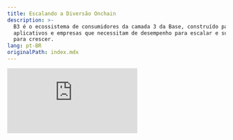 ```yaml
---
title: Escalando a Diversão Onchain
description: >-
  B3 é o ecossistema de consumidores da camada 3 da Base, construído para jogos,
  aplicativos e empresas que necessitam de desempenho para escalar e suporte
  para crescer.
lang: pt-BR
originalPath: index.mdx
---
```

<iframe
  className="aspect-video w-full rounded-xl"
  src="https://customer-gg6qs7nm5ue94t64.cloudflarestream.com/f592c95cd17c7620035dfa9c90dd1afb/iframe?muted=true&loop=true&autoplay=true&poster=https%3A%2F%2Fcustomer-gg6qs7nm5ue94t64.cloudflarestream.com%2Ff592c95cd17c7620035dfa9c90dd1afb%2Fthumbnails%2Fthumbnail.jpg%3Ftime%3D%26height%3D600"
  title="B3 SDK"
  frameBorder="0"
  allow="accelerometer; autoplay; clipboard-write; encrypted-media; gyroscope; picture-in-picture"
  allowFullScreen
/>

<br />

<Card title="Guia Rápido" icon="rocket" horizontal href="/quickstart">
  Comece a operar com o B3 SDK em menos de 5 minutos
</Card>

## Ecossistema de Produtos

B3 é um portfólio de produtos projetados para trazer a próxima geração de aplicativos, criatividade e comércio onchain.

<Card title="Camada de Protocolo" icon="circle-nodes" href="/protocol/scaling" cta="Saiba Mais">
  A camada de protocolo B3 é a espinha dorsal multi-blockchain do ecossistema B3.
</Card>

<Card title="Camada do Ecossistema" icon="globe" href="/ecosystem/introduction" cta="Ferramentas para Desenvolvedores">
  A camada do ecossistema B3 é a infraestrutura de desenvolvedor de acesso aberto, ferramentas e serviços para construir em B3.
</Card>

<Card title="Camada de Aplicação" icon="globe" href="https://explorer.b3.fun/apps" cta="Explore Apps">
  Não apenas construímos ferramentas, B3 lança aplicativos ao consumidor que trazem diversão onchain e agregam valor ao token \$B3.
</Card>

### B3 AppChains A Superchain Hiper-Escalável

B3 não é apenas mais uma cadeia, B3 conecta experiências divertidas - jogos, aplicativos, projetos ao consumidor - em um ecossistema modular, escalável que está aberto, conectado e pronto para crescer.

Criado por uma equipe de ex-alunos da Base/Coinbase e contribuidores originais do Ethereum.

- **infra modular**

  escolha seu stack, assente em qualquer lugar—base, ethereum, solana, mais.

- **rede multi-cadeia**

  lance no mainnet b3 ou crie sua própria gamechain com suporte integrado.

- **liquidez superfluida**

  primitivos integrados para transações instantâneas, recompensas e experiências entre aplicativos.

<img src="/images/gamechains-diagram.jpg" alt="Banner B3" className="w-full rounded-2xl" />

<Steps>
  <Step title="Protegido pela Base">
    B3 opera como um L3 que se assenta na Base, fornecendo espaço de bloco dedicado especificamente para jogos com
    transações ultrarrápidas e taxas abaixo de um centavo.
  </Step>
  <Step title="Rede Multi-cadeia">
    Appchains se assentam no B3, com nossa infraestrutura de protocolo abstraindo a complexidade de lidar com múltiplas
    cadeias.
  </Step>
</Steps>

<Card title="A Appchain de Escalabilidade Horizontal" icon="rocket" horizontal href="/protocol/scaling">
  Saiba mais sobre a arquitetura única de appchain do B3, a maneira mais escalável de construir onchain.
</Card>

## Poder para Desenvolvedores

<img src="/images/b3-banner.png" alt="Ponte para B3" className="w-full rounded-xl" />

Construa com ferramentas, SDK, documentação e suporte real que permitem ir do zero ao vivo em tempo recorde. Explore o SDK B3 para construir imediatamente experiências onchain excepcionais:

<CardGroup cols={2}>
  <Card title="APIs de Dados Gratuitas" icon="database" href="/data/api-reference/introduction">
    APIs de dados gratuitas, consolidadas e ricas & indexação no B3.
  </Card>
  <Card title="SDKs B3" icon="code" href="/ecosystem/introduction">
    Acesse usuários, liquidez entre cadeias, lance tokens & mais.
  </Card>
</CardGroup>

## O Que Você Pode Construir

<CardGroup cols={2}>
  <Card href="/sdk/global-account/authentication">
    <img
      src="/images/login-banner.jpg"
      className="w-full h-48 object-cover rounded-xl mb-4"
    />

    <h3 className="text-lg font-semibold text-primary block mb-1">Login Instantâneo</h3>


    Embarque jogadores instantaneamente com contas inteligentes embutidas—apenas um clique e eles estão no jogo.

  </Card>
  <Card href="/sdk/global-account/introduction">
    <img
      src="/images/profiles-banner.jpg"
      className="w-full h-48 object-cover rounded-xl mb-4"
    />

    <h3 className="text-lg font-semibold text-primary block mb-1">Conheça a Identidade do Seu Jogador</h3>

    Desbloqueie acesso instantâneo aos dados do jogador em todo o ecossistema e seus dados de jogador onchain.

  </Card>
</CardGroup>

### Escale Seu Jogo

<CardGroup cols={2}>
  <Card href="/basement/introduction">
    <img
      src="/images/leaderboards-banner.jpg"
      className="w-full h-48 object-cover rounded-xl mb-4"
    />

    <h3 className="text-lg font-semibold text-primary block mb-1">Implemente Leaderboards Onchain</h3>


    Crie classificações competitivas vinculadas a dados reais de jogabilidade e conquistas entre jogos.

  </Card>
  <Card href="/basement/introduction">
    <img
      src="/images/achievements-banner.jpg"
      className="w-full h-48 object-cover rounded-xl mb-4"
    />

    <h3 className="text-lg font-semibold text-primary block mb-1">Crie Conquistas Personalizadas</h3>


    Crie conquistas onchain vinculadas à jogabilidade, lealdade ou ações da comunidade. Permita que os jogadores exibam suas vitórias pelo ecossistema.

  </Card>
  <Card href="/basement/introduction">
    <img
      src="/images/tournaments-banner.jpg"
      className="w-full h-48 object-cover rounded-xl mb-4"
    />

    <h3 className="text-lg font-semibold text-primary block mb-1">Lance Torneios Instantâneos</h3>


    Crie torneios instantaneamente para aumentar a retenção, impulsionar a competição e monetizar seu jogo.

  </Card>
  <Card href="/basement/introduction">
    <img
      src="/images/versus-banner.jpg"
      className="w-full h-48 object-cover rounded-xl mb-4"
    />

    <h3 className="text-lg font-semibold text-primary block mb-1">Habilite Duelos com Apostas</h3>


    Permita que os jogadores se desafiem em tempo real PvP. Adicione apostas, XP ou prêmios a cada partida.

  </Card>
  <Card href="/sdk/global-account/permissions">
    <img
      src="/images/unlock-banner.jpg"
      className="w-full h-48 object-cover rounded-xl mb-4"
    />

    <h3 className="text-lg font-semibold text-primary block mb-1">Crie Exclusividade com Token Gating</h3>


    Habilite os usuários a desbloquear conteúdo exclusivo, modos de jogo ou vantagens com base em posse de NFT ou tokens.

  </Card>
  <Card href="/ecosystem/introduction">
    <img
      src="/images/notifications-banner.jpg"
      className="w-full h-48 object-cover rounded-xl mb-4"
    />

    <h3 className="text-lg font-semibold text-primary block mb-1">Envie Notificações Onchain</h3>

    Acione alertas baseados em carteira vinculados à jogabilidade, conquistas, drops ou eventos para reengajar usuários.

  </Card>
</CardGroup>

### Desbloqueie Novas Formas de Monetizar

<CardGroup cols={2}>
  <Card href="/anyspend/introduction">
    <img
      src="/images/anyspend-example-banner.jpg"
      className="w-full h-48 object-cover rounded-xl mb-4"
    />

    <h3 className="text-lg font-semibold text-primary block mb-1">Aceite Pagamentos Sem Atritos</h3>


    Habilite os usuários a fazerem compras sem KYC usando fiat ou QUALQUER token em QUALQUER cadeia. É a maneira mais fácil de pagar.

  </Card>
  <Card href="/createkit/introduction">
    <img
      src="/images/claim-banner.jpg"
      className="w-full h-48 object-cover rounded-xl mb-4"
    />

    <h3 className="text-lg font-semibold text-primary block mb-1">Crie Tokens de Jogo Nativos</h3>


    Crie tokens personalizados que impulsionam progressão, recompensas ou propriedade—nativamente vinculados à lógica do seu jogo.

  </Card>
  <Card href="/createkit/introduction">
    <img
      src="/images/marketplace-banner.jpg"
      className="w-full h-48 object-cover rounded-xl mb-4"
    />

    <h3 className="text-lg font-semibold text-primary block mb-1">Transforme Qualquer Ativo em um Marketplace</h3>


    De conquistas a skins até conteúdo gerado pelo usuário, transforme qualquer ativo do jogo em um colecionável que os jogadores possam negociar.

  </Card>
</CardGroup>

## Por Que Escolher B3?

<AccordionGroup>
  <Accordion title="Rápido e Barato">
    B3 entrega transações ultrarrápidas com taxas abaixo de um centavo através de espaço de bloco dedicado para jogos, construído como um L3
    que se assenta na Base.
  </Accordion>
  <Accordion title="Assentado na Base">
    Base é um L2 seguro, de baixo custo e amigável para construtores, incubado pela Coinbase. B3 aproveita a Base como uma camada de assentamento,
    contribuindo para o ecossistema Base enquanto estende suas capacidades.
  </Accordion>
  <Accordion title="Escalável">
    Lance jogos em escala web2 com o motor de rollup do B3 que escala horizontalmente por sharding na camada de aplicação,
    orquestrando sidecars dedicados para operações computacionalmente pesadas.
  </Accordion>
  <Accordion title="Hiper-Operável">
    A arquitetura componível do B3 possibilita interoperabilidade perfeita entre appchains, ativos e tokens. Construa verdadeiras
    experiências cross-chain.
  </Accordion>
  <Accordion title="Ecossistema Aberto">
    Aqui não há jardins murados. Qualquer um pode implantar e construir em B3, suportado pela maioria das principais plataformas e
    frameworks de blockchain.
  </Accordion>
</AccordionGroup>

## Comunidade & Recursos

<CardGroup cols={2}>
  <Card title="Comunidade Discord" icon="discord" href="https://discord.gg/b3dotfun">
    Junte-se à nossa comunidade de desenvolvedores para suporte e discussões
  </Card>
  <Card title="Repositório GitHub" icon="github" href="https://github.com/b3-fun/b3">
    Contribua para o projeto e reporte problemas
  </Card>
</CardGroup>

<Check>
  **Descubra como é fácil construir em B3** Comece com nosso [Guia Rápido](/quickstart) e comece a construir o futuro da diversão hoje.
</Check>
